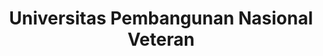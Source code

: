 ---
title: Universitas Pembangunan Nasional Veteran
acronym: UPN Veteran
location: Surabaya
image: /upn.jpg
category: Negeri
description: ""
---